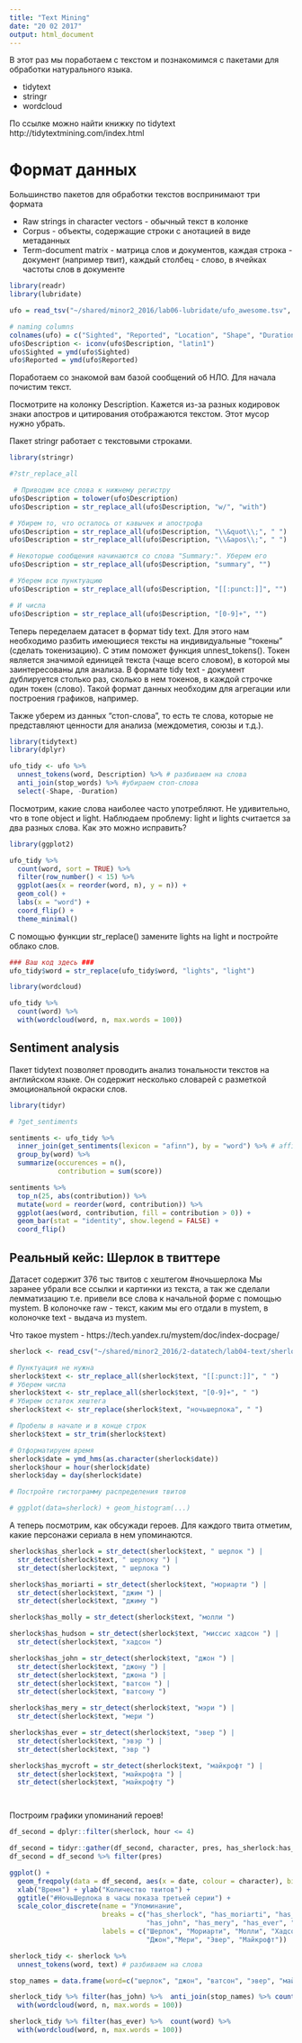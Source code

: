```yaml
---
title: "Text Mining"
date: "20 02 2017"
output: html_document
---
```


В этот раз мы поработаем с текстом и познакомимся с пакетами для обработки натурального языка.

* tidytext
* stringr
* wordcloud

По ссылке можно найти книжку по tidytext http://tidytextmining.com/index.html

# Формат данных

Большинство пакетов для обработки текстов воспринимают три формата

* Raw strings in character vectors - обычный текст в колонке
* Corpus - объекты, содержащие строки с анотацией в виде метаданных
* Term-document matrix - матрица слов и документов, каждая строка - документ (например твит), каждый столбец - слово, в ячейках частоты слов в документе

```r
library(readr)
library(lubridate)

ufo = read_tsv("~/shared/minor2_2016/lab06-lubridate/ufo_awesome.tsv", col_names=F)

# naming columns
colnames(ufo) = c("Sighted", "Reported", "Location", "Shape", "Duration", "Description")
ufo$Description <- iconv(ufo$Description, "latin1")
ufo$Sighted = ymd(ufo$Sighted)
ufo$Reported = ymd(ufo$Reported)

```


Поработаем со знакомой вам базой сообщений об НЛО. Для начала почистим текст.

Посмотрите на колонку Description. Кажется из-за разных кодировок знаки апостров и цитирования отображаются текстом. Этот мусор нужно убрать.

Пакет stringr работает с текстовыми строками.

```r
library(stringr)

#?str_replace_all

 # Приводим все слова к нижнему регистру
ufo$Description = tolower(ufo$Description)
ufo$Description = str_replace_all(ufo$Description, "w/", "with")

# Убирем то, что осталось от кавычек и апострофа
ufo$Description = str_replace_all(ufo$Description, "\\&quot\\;", " ")
ufo$Description = str_replace_all(ufo$Description, "\\&apos\\;", " ")

# Некоторые сообщения начинаются со слова "Summary:". Уберем его
ufo$Description = str_replace_all(ufo$Description, "summary", "")

# Уберем всю пунктуацию
ufo$Description = str_replace_all(ufo$Description, "[[:punct:]]", "")

# И числа
ufo$Description = str_replace_all(ufo$Description, "[0-9]+", "")

```

Теперь переделаем датасет в формат tidy text. Для этого нам необходимо разбить имеющиеся тексты на индивидуальные "токены" (сделать токенизацию). С этим поможет функция unnest_tokens(). Токен является значимой единицей текста (чаще всего словом), в которой мы заинтересованы для анализа. В формате tidy text - документ дублируется столько раз, сколько в нем токенов, в каждой строчке один токен (слово). Такой формат данных необходим для агрегации или построения графиков, например.

Также уберем из данных "стоп-слова", то есть те слова, которые не представляют ценности для анализа (междометия, союзы и т.д.).

```r
library(tidytext)
library(dplyr)

ufo_tidy <- ufo %>%
  unnest_tokens(word, Description) %>% # разбиваем на слова
  anti_join(stop_words) %>% #убираем стоп-слова
  select(-Shape, -Duration)

```

Посмотрим, какие слова наиболее часто употребляют.
Не удивительно, что в топе object и light. Наблюдаем проблему: light и lights считается за два разных слова. Как это можно исправить? 

```r
library(ggplot2)

ufo_tidy %>%
  count(word, sort = TRUE) %>%
  filter(row_number() < 15) %>%
  ggplot(aes(x = reorder(word, n), y = n)) +
  geom_col() +
  labs(x = "word") + 
  coord_flip() +
  theme_minimal()

```

С помощью функции str_replace() замените lights на light и постройте облако слов.

```r
### Ваш код здесь ###
ufo_tidy$word = str_replace(ufo_tidy$word, "lights", "light")

library(wordcloud)

ufo_tidy %>%
  count(word) %>%
  with(wordcloud(word, n, max.words = 100))

```

## Sentiment analysis

Пакет tidytext позволяет проводить анализ тональности текстов на английском языке.
Он содержит несколько словарей с разметкой эмоциональной окраски слов.

```r
library(tidyr)

# ?get_sentiments

sentiments <- ufo_tidy %>%
  inner_join(get_sentiments(lexicon = "afinn"), by = "word") %>% # affin - название словаря с разметкой 
  group_by(word) %>%
  summarize(occurences = n(),
            contribution = sum(score))

sentiments %>%
  top_n(25, abs(contribution)) %>%
  mutate(word = reorder(word, contribution)) %>%
  ggplot(aes(word, contribution, fill = contribution > 0)) +
  geom_bar(stat = "identity", show.legend = FALSE) +
  coord_flip()

```

## Реальный кейс: Шерлок в твиттере

Датасет содержит 376 тыс твитов с хештегом #ночьшерлока
Мы заранее убрали все ссылки и картинки из текста, а так же сделали лемматизацию т.е. привели все слова к начальной форме с помощью mystem. В колоночке raw - текст, каким мы его отдали в mystem, в колоночке text - выдача из mystem.

Что такое mystem - https://tech.yandex.ru/mystem/doc/index-docpage/

```r

sherlock <- read_csv("~/shared/minor2_2016/2-datatech/lab04-text/sherlock.csv")

# Пунктуация не нужна
sherlock$text <- str_replace_all(sherlock$text, "[[:punct:]]", " ")
# Уберем числа
sherlock$text <- str_replace_all(sherlock$text, "[0-9]+", " ")
# Убирем остаток хештега
sherlock$text <- str_replace(sherlock$text, "ночьшерлока", " ")

# Пробелы в начале и в конце строк
sherlock$text = str_trim(sherlock$text)

# Отформатируем время
sherlock$date = ymd_hms(as.character(sherlock$date))
sherlock$hour = hour(sherlock$date)
sherlock$day = day(sherlock$date)

# Постройте гистограмму распределения твитов

# ggplot(data=sherlock) + geom_histogram(...)

```

А теперь посмотрим, как обсужади героев. 
Для каждого твита отметим, какие персонажи сериала в нем упоминаются.

```r

sherlock$has_sherlock = str_detect(sherlock$text, " шерлок ") | 
  str_detect(sherlock$text, " шерлоку ") | 
  str_detect(sherlock$text, " шерлока ")

sherlock$has_moriarti = str_detect(sherlock$text, "мориарти ") | 
  str_detect(sherlock$text, "джим ") | 
  str_detect(sherlock$text, "джиму ")

sherlock$has_molly = str_detect(sherlock$text, "молли ")

sherlock$has_hudson = str_detect(sherlock$text, "миссис хадсон ") | 
  str_detect(sherlock$text, "хадсон ")

sherlock$has_john = str_detect(sherlock$text, "джон ") | 
  str_detect(sherlock$text, "джону ") | 
  str_detect(sherlock$text, "джона ") | 
  str_detect(sherlock$text, "ватсон ") | 
  str_detect(sherlock$text, "ватсону ")

sherlock$has_mery = str_detect(sherlock$text, "мэри ") | 
  str_detect(sherlock$text, "мери ")

sherlock$has_ever = str_detect(sherlock$text, "эвер ") | 
  str_detect(sherlock$text, "эвэр ") | 
  str_detect(sherlock$text, "эвр ")

sherlock$has_mycroft = str_detect(sherlock$text, "майкрофт ") | 
  str_detect(sherlock$text, "майкрофта ") | 
  str_detect(sherlock$text, "майкрофту ")




```

Построим графики упоминаний героев!

```r
df_second = dplyr::filter(sherlock, hour <= 4)

df_second = tidyr::gather(df_second, character, pres, has_sherlock:has_mycroft)
df_second = df_second %>% filter(pres)

ggplot() + 
  geom_freqpoly(data = df_second, aes(x = date, colour = character), binwidth = 300) +
  xlab("Время") + ylab("Количество твитов") + 
  ggtitle("#НочьШерлока в часы показа третьей серии") +
  scale_color_discrete(name = "Упоминание", 
                       breaks = c("has_sherlock", "has_moriarti", "has_molly", "has_hudson", 
                                  "has_john", "has_mery", "has_ever", "has_mycroft"), 
                       labels = c("Шерлок", "Мориарти", "Молли", "Хадсон", 
                                  "Джон","Мери", "Эвер", "Майкрофт"))

```

```r
sherlock_tidy <- sherlock %>%
  unnest_tokens(word, text) # разбиваем на слова

stop_names = data.frame(word=c("шерлок", "джон", "ватсон", "эвер", "майкрофт", "молли", "хадсон", "холмс", tm::stopwords("russian")))

sherlock_tidy %>% filter(has_john) %>%  anti_join(stop_names) %>% count(word) %>%
  with(wordcloud(word, n, max.words = 100))

sherlock_tidy %>% filter(has_ever) %>%  count(word) %>%
  with(wordcloud(word, n, max.words = 100))
```


